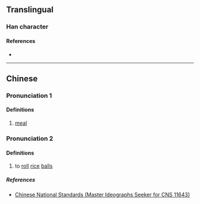 {{character info}}
==Translingual==

===Han character===
{{Han char|rn=37|rad=大|as=05|sn=8|four=|canj=FQLL|ids=⿱龹⿰丿丨}}

====References====
* {{Han ref|kx=0251.091|hdz=10536.041|uh=594D|ud=22861}}

----

==Chinese==
{{zh-forms}}

===Pronunciation 1===
{{zh-pron
|m=quān
|ma=Zh-quan.ogg
|c=
|h=pfs=
|md=
|mn=
|w=
|mc=
|oc=
|cat=
}}

====Definitions====
{{zh-hanzi}}

# [[meal]]

===Pronunciation 2===
{{zh-pron
|m=juàn
|ma=
|c=
|h=pfs=
|md=
|mn=
|w=
|mc=
|oc=
|cat=v
}}

====Definitions====
{{zh-hanzi}}

# to [[roll]] [[rice]] [[balls]]

=====References=====
* [http://www.cns11643.gov.tw/AIDB/query_general_view.do?page=3&code=6467 Chinese National Standards (Master Ideographs Seeker for CNS 11643)]